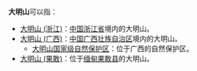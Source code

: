 '''大明山'''可以指：
*[[大明山_(浙江)|大明山 (浙江)]]：[[中国|中国]][[浙江省|浙江省]]境内的大明山。
*[[大明山_(广西)|大明山 (广西)]]：[[中国|中国]][[广西壮族自治区|广西壮族自治区]]境内的大明山。
**[[大明山国家级自然保护区|大明山国家级自然保护区]]：位于广西的自然保护区。
*[[大明山_(果敢)|大明山 (果敢)]]：位于[[缅甸|缅甸]][[果敢县|果敢县]]的大明山。

{{disambig|Cat=三字地名消歧义}}